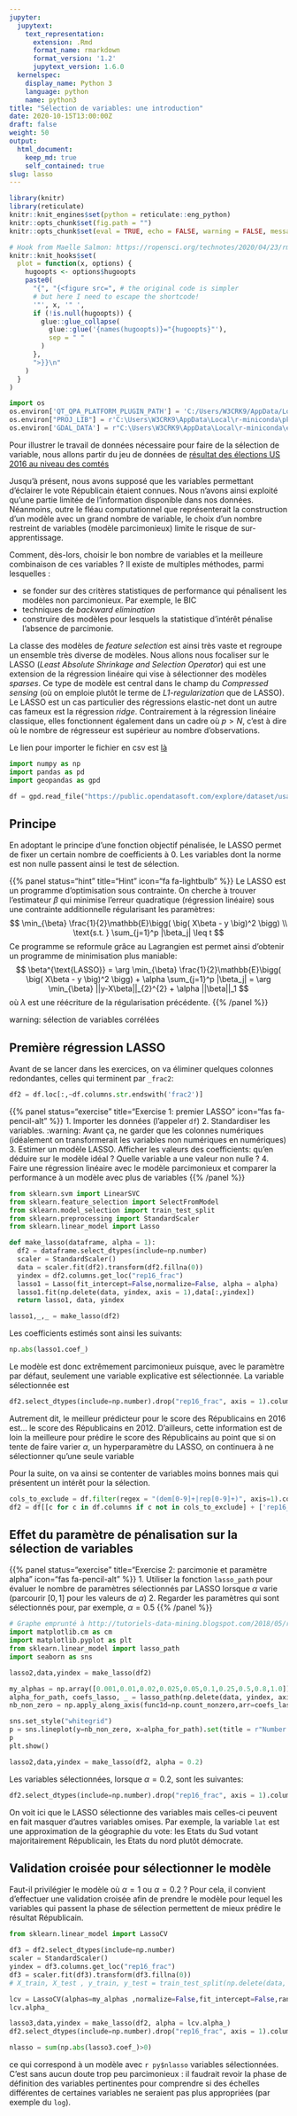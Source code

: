 ```yaml
---
jupyter:
  jupytext:
    text_representation:
      extension: .Rmd
      format_name: rmarkdown
      format_version: '1.2'
      jupytext_version: 1.6.0
  kernelspec:
    display_name: Python 3
    language: python
    name: python3
title: "Sélection de variables: une introduction"
date: 2020-10-15T13:00:00Z
draft: false
weight: 50
output: 
  html_document:
    keep_md: true
    self_contained: true
slug: lasso
---
```



```r
library(knitr)  
library(reticulate)  
knitr::knit_engines$set(python = reticulate::eng_python)
knitr::opts_chunk$set(fig.path = "")
knitr::opts_chunk$set(eval = TRUE, echo = FALSE, warning = FALSE, message = FALSE)

# Hook from Maelle Salmon: https://ropensci.org/technotes/2020/04/23/rmd-learnings/
knitr::knit_hooks$set(
  plot = function(x, options) {
    hugoopts <- options$hugoopts
    paste0(
      "{", "{<figure src=", # the original code is simpler
      # but here I need to escape the shortcode!
      '"', x, '" ',
      if (!is.null(hugoopts)) {
        glue::glue_collapse(
          glue::glue('{names(hugoopts)}="{hugoopts}"'),
          sep = " "
        )
      },
      ">}}\n"
    )
  }
)

```

```python
import os
os.environ['QT_QPA_PLATFORM_PLUGIN_PATH'] = 'C:/Users/W3CRK9/AppData/Local/r-miniconda/envs/r-reticulate/Library/plugins/platforms'
os.environ["PROJ_LIB"] = r'C:\Users\W3CRK9\AppData\Local\r-miniconda\pkgs\proj4-4.9.3-hfa6e2cd_9\Library\share'
os.environ['GDAL_DATA'] = r"C:\Users\W3CRK9\AppData\Local\r-miniconda\envs\r-reticulate\Library\share\gdal"
```

Pour illustrer le travail de données nécessaire pour faire de la sélection de variable,
nous allons partir du jeu de données de [résultat des élections US 2016 au niveau des comtés](https://public.opendatasoft.com/explore/dataset/usa-2016-presidential-election-by-county/download/?format=geojson&timezone=Europe/Berlin&lang=fr)


Jusqu'à présent, nous avons supposé que les variables permettant d'éclairer le
vote Républicain étaient connues. Nous n'avons ainsi exploité qu'une partie
limitée de l'information disponible dans nos données. Néanmoins, outre le fléau
computationnel que représenterait la construction d'un modèle avec un grand
nombre de variable, le choix d'un nombre restreint de variables
(modèle parcimonieux) limite le risque de sur-apprentissage.

Comment, dès-lors, choisir le bon nombre de variables et la meilleure
combinaison de ces variables ? Il existe de multiples méthodes, parmi lesquelles :

* se fonder sur des critères statistiques de performance qui pénalisent les
modèles non parcimonieux. Par exemple, le BIC
* techniques de *backward elimination*
* construire des modèles pour lesquels la statistique d'intérêt pénalise l'absence
de parcimonie. 


La classe des modèles de *feature selection* est ainsi très vaste et regroupe
un ensemble très diverse de modèles. Nous allons nous focaliser sur le LASSO
(*Least Absolute Shrinkage and Selection Operator*)
qui est une extension de la régression linéaire qui vise à sélectionner des
modèles *sparses*. Ce type de modèle est central dans le champ du 
*Compressed sensing* (où on emploie plutôt le terme 
de *L1-regularization* que de LASSO). Le LASSO est un cas particulier des
régressions elastic-net dont un autre cas fameux est la régression *ridge*.
Contrairement à la régression linéaire classique, elles fonctionnent également
dans un cadre où $p>N$, c'est à dire où le nombre de régresseur est supérieur
au nombre d'observations.

Le lien pour importer le fichier en csv est [là](https://public.opendatasoft.com/explore/dataset/usa-2016-presidential-election-by-county/download/?format=geojson&timezone=Europe/Berlin&lang=fr)

```python
import numpy as np
import pandas as pd
import geopandas as gpd

df = gpd.read_file("https://public.opendatasoft.com/explore/dataset/usa-2016-presidential-election-by-county/download/?format=geojson&timezone=Europe/Berlin&lang=fr")
```

## Principe

En adoptant le principe d'une fonction objectif pénalisée, le LASSO permet de fixer un certain nombre de coefficients à 0. Les variables dont la norme est non nulle passent ainsi le test de sélection. 

{{% panel status="hint" title="Hint" icon="fa fa-lightbulb" %}}
Le LASSO est un programme d'optimisation sous contrainte. On cherche à trouver l'estimateur $\beta$ qui minimise l'erreur quadratique (régression linéaire) sous une contrainte additionnelle régularisant les paramètres:
$$
\min_{\beta} \frac{1}{2}\mathbb{E}\bigg( \big( X\beta - y  \big)^2 \bigg) \\
\text{s.t. } \sum_{j=1}^p |\beta_j| \leq t
$$
Ce programme se reformule grâce au Lagrangien est permet ainsi d'obtenir un programme de minimisation plus maniable: 
$$
\beta^{\text{LASSO}} = \arg \min_{\beta} \frac{1}{2}\mathbb{E}\bigg( \big( X\beta - y  \big)^2 \bigg) + \alpha \sum_{j=1}^p |\beta_j| = \arg \min_{\beta} ||y-X\beta||_{2}^{2} + \alpha ||\beta||_1
$$
où $\lambda$ est une réécriture de la régularisation précédente. 
{{% /panel %}}

warning: sélection de variables corrélées

## Première régression LASSO

Avant de se lancer dans les exercices, on va éliminer quelques colonnes redondantes, celles qui terminent par `_frac2`:

```python
df2 = df.loc[:,~df.columns.str.endswith('frac2')]
```


{{% panel status="exercise" title="Exercise 1: premier LASSO" icon="fas fa-pencil-alt" %}}
1. Importer les données (l'appeler `df`)
2. Standardiser les variables. :warning: Avant ça,
ne garder que les colonnes numériques (idéalement on transformerait
les variables non numériques en numériques)
3. Estimer un modèle LASSO. Afficher les valeurs des coefficients: qu'en déduire sur le modèle idéal ? Quelle variable a une valeur non nulle ?
4. Faire une régression linéaire avec le modèle parcimonieux et comparer la
performance à un modèle avec plus de variables
{{% /panel %}}

```python
from sklearn.svm import LinearSVC
from sklearn.feature_selection import SelectFromModel
from sklearn.model_selection import train_test_split
from sklearn.preprocessing import StandardScaler
from sklearn.linear_model import Lasso

def make_lasso(dataframe, alpha = 1):
  df2 = dataframe.select_dtypes(include=np.number)
  scaler = StandardScaler()
  data = scaler.fit(df2).transform(df2.fillna(0))
  yindex = df2.columns.get_loc("rep16_frac")
  lasso1 = Lasso(fit_intercept=False,normalize=False, alpha = alpha)
  lasso1.fit(np.delete(data, yindex, axis = 1),data[:,yindex])
  return lasso1, data, yindex

lasso1,_,_ = make_lasso(df2)
```

Les coefficients estimés sont ainsi les suivants:

```python
np.abs(lasso1.coef_)
```

Le modèle est donc extrêmement parcimonieux puisque, avec le paramètre par défaut, seulement une variable explicative est sélectionnée. La variable sélectionnée est

```python
df2.select_dtypes(include=np.number).drop("rep16_frac", axis = 1).columns[np.abs(lasso1.coef_)>0]
```

Autrement dit, le meilleur prédicteur pour le score des Républicains en 2016 est... le score des Républicains en 2012.
D'ailleurs, cette information est de loin la meilleure pour prédire le score 
des Républicains au point que si on tente de faire varier $\alpha$, un 
hyperparamètre du LASSO, on continuera à ne sélectionner qu'une seule variable

Pour la suite, on va ainsi se contenter de variables moins bonnes mais qui 
présentent un intérêt pour la sélection.

```python
cols_to_exclude = df.filter(regex = "(dem[0-9]+|rep[0-9]+)", axis=1).columns
df2 = df[[c for c in df.columns if c not in cols_to_exclude] + ['rep16_frac']]
```

## Effet du paramètre de pénalisation sur la sélection de variables

{{% panel status="exercise" title="Exercise 2: parcimonie et paramètre alpha" icon="fas fa-pencil-alt" %}}
1. Utiliser la fonction `lasso_path` pour évaluer le nombre de paramètres sélectionnés par LASSO lorsque $\alpha$
varie (parcourir $[0,1]$ pour les valeurs de $\alpha$)
2. Regarder les paramètres qui sont sélectionnés pour, par exemple, $\alpha=0.5$
{{% /panel %}}


```python
# Graphe emprunté à http://tutoriels-data-mining.blogspot.com/2018/05/regression-lasso-sous-python.html
import matplotlib.cm as cm
import matplotlib.pyplot as plt
from sklearn.linear_model import lasso_path
import seaborn as sns

lasso2,data,yindex = make_lasso(df2)

my_alphas = np.array([0.001,0.01,0.02,0.025,0.05,0.1,0.25,0.5,0.8,1.0])
alpha_for_path, coefs_lasso, _ = lasso_path(np.delete(data, yindex, axis = 1),data[:,yindex],alphas=my_alphas)
nb_non_zero = np.apply_along_axis(func1d=np.count_nonzero,arr=coefs_lasso,axis=0)

sns.set_style("whitegrid")
p = sns.lineplot(y=nb_non_zero, x=alpha_for_path).set(title = r"Number variables and regularization parameter ($\alpha$)", xlabel=r'$\alpha$', ylabel='Nb. de variables')
p
plt.show()
```


```python
lasso2,data,yindex = make_lasso(df2, alpha = 0.2)
```

Les variables sélectionnées, lorsque $\alpha = 0.2$, sont les suivantes:

```python
df2.select_dtypes(include=np.number).drop("rep16_frac", axis = 1).columns[np.abs(lasso2.coef_)>0]
```

On voit ici que le LASSO sélectionne des variables mais celles-ci peuvent en fait masquer d'autres variables omises. Par exemple, la variable `lat` est une approximation de la géographie du vote: les Etats du Sud votant majoritairement Républicain, les Etats du nord plutôt démocrate.

## Validation croisée pour sélectionner le modèle

Faut-il privilégier le modèle où $\alpha = 1$ ou $\alpha = 0.2$ ? Pour cela, 
il convient d'effectuer une validation croisée afin de prendre le modèle pour
lequel les variables qui passent la phase de sélection permettent de mieux 
prédire le résultat Républicain.

```python
from sklearn.linear_model import LassoCV

df3 = df2.select_dtypes(include=np.number)
scaler = StandardScaler()
yindex = df3.columns.get_loc("rep16_frac")
df3 = scaler.fit(df3).transform(df3.fillna(0))
# X_train, X_test , y_train, y_test = train_test_split(np.delete(data, yindex, axis = 1),data[:,yindex], test_size=0.2, random_state=0)

lcv = LassoCV(alphas=my_alphas ,normalize=False,fit_intercept=False,random_state=0,cv=5).fit(np.delete(df3, yindex, axis = 1), df3[:,yindex])
lcv.alpha_
```

```python
lasso3,data,yindex = make_lasso(df2, alpha = lcv.alpha_)
df2.select_dtypes(include=np.number).drop("rep16_frac", axis = 1).columns[np.abs(lasso3.coef_)>0]
```


```python
nlasso = sum(np.abs(lasso3.coef_)>0)
```

ce qui correspond à un modèle avec `r py$nlasso` variables sélectionnées. C'est sans aucun doute trop peu parcimonieux : il faudrait revoir la phase de définition des variables pertinentes pour comprendre si des échelles différentes de certaines variables ne seraient pas plus appropriées (par exemple du `log`). 
